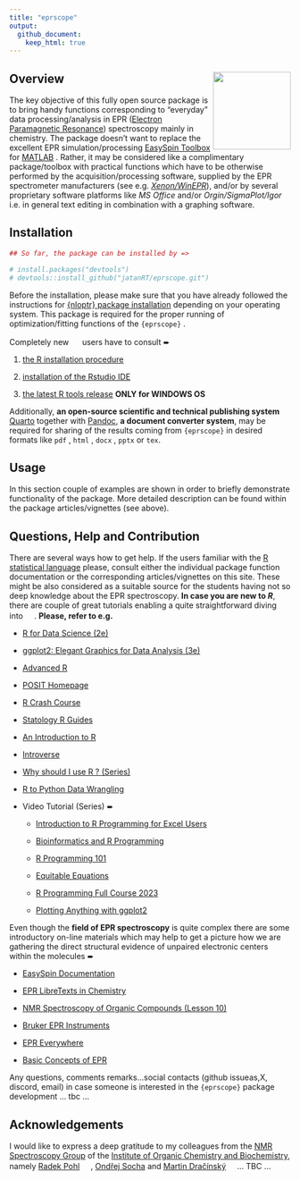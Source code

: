 ```yaml
---
title: "eprscope"
output: 
  github_document:
    keep_html: true
---
```


## Overview <img src="man/figures/logo_new.png" align="right" height="139"/>

The key objective of this fully open source package is to bring handy functions corresponding to "everyday" data processing/analysis in EPR ([Electron Paramagnetic Resonance](https://chem.libretexts.org/Bookshelves/Physical_and_Theoretical_Chemistry_Textbook_Maps/Electron_Paramagnetic_Resonance_(Jenschke))) spectroscopy mainly in chemistry. The package doesn't want to replace the excellent EPR simulation/processing [EasySpin Toolbox](https://www.easyspin.org/) for [MATLAB](https://www.mathworks.com/products/matlab.html) . Rather, it may be considered like a complimentary package/toolbox with practical functions which have to be otherwise performed by the acquisition/processing software, supplied by the EPR spectrometer manufacturers (see e.g. [*Xenon/WinEPR*](https://www.bruker.com/en/products-and-solutions/mr/epr-instruments/epr-software.html)), and/or by several proprietary software platforms like *MS Office* and/or *Orgin/SigmaPlot/Igor* i.e. in general text editing in combination with a graphing software.

## Installation

```r

## So far, the package can be installed by =>

# install.packages("devtools")
# devtools::install_github("jatanRT/eprscope.git")

```

Before the installation, please make sure that you have already followed the instructions for [{nloptr} package installation](https://astamm.github.io/nloptr/) depending on your operating system. This package is required for the proper running of optimization/fitting functions of the `{eprscope}` .

Completely new <img src="https://www.r-project.org/Rlogo.png" width="16" height="16"/> users have to consult ➨

1.  [the R installation procedure](https://cran.rstudio.com/)

2.  [installation of the Rstudio IDE](https://posit.co/download/rstudio-desktop/)

3.  [the latest R tools release](https://cran.r-project.org/bin/windows/Rtools/rtools43/rtools.html) **ONLY for WINDOWS OS**

Additionally, **an open-source scientific and technical publishing system** [Quarto](https://quarto.org/) together with [Pandoc](https://pandoc.org/), **a document converter system**, may be required for sharing of the results coming from `{eprscope}` in desired formats like `pdf` , `html` , `docx` , `pptx` or `tex`.

## Usage

In this section couple of examples are shown in order to briefly demonstrate functionality of the package. More detailed description can be found within the package articles/vignettes (see above).

## Questions, Help and Contribution

There are several ways how to get help. If the users familiar with the [R statistical language](https://www.r-project.org/) please, consult either the individual package function documentation or the corresponding articles/vignettes on this site. These might be also considered as a suitable source for the students having not so deep knowledge about the EPR spectroscopy. **In case you are new to *R***, there are couple of great tutorials enabling a quite straightforward diving into <img src="https://www.r-project.org/Rlogo.png" width="16" height="16"/>. **Please, refer to e.g.**

-   [R for Data Science (2e)](https://r4ds.hadley.nz/)

-   [ggplot2: Elegant Graphics for Data Analysis (3e)](https://ggplot2-book.org/)

-   [Advanced R](https://adv-r.hadley.nz/)

-   [POSIT Homepage](https://posit.co/)

-   [R Crash Course](https://colauttilab.github.io/RCrashCourse/1_fundamentals.html)

-   [Statology R Guides](https://www.statology.org/r-guides/)

-   [An Introduction to R](https://intro2r.com/)

-   [Introverse](https://sjspielman.github.io/introverse/)

-   [Why should I use R ? (Series)](https://www.jumpingrivers.com/blog/comparing-r-excel-data-wrangling/)

-   [R to Python Data Wrangling](https://gist.github.com/conormm/fd8b1980c28dd21cfaf6975c86c74d07)

-   Video Tutorial (Series) ➨

    -   [Introduction to R Programming for Excel Users](https://www.youtube.com/watch?v=Ekp2mfxQSzw)

    -   [Bioinformatics and R Programming](https://www.youtube.com/@LiquidBrain)

    -   [R Programming 101](https://www.youtube.com/@RProgramming101)

    -   [Equitable Equations](https://www.youtube.com/@EquitableEquations)

    -   [R Programming Full Course 2023](https://www.youtube.com/watch?v=Q5g6lYUn6Q4)

    -   [Plotting Anything with ggplot2](https://www.youtube.com/watch?v=h29g21z0a68)

Even though the **field of EPR spectroscopy** is quite complex there are some introductory on-line materials which may help to get a picture how we are gathering the direct structural evidence of unpaired electronic centers within the molecules ➨

-    [EasySpin Documentation](https://easyspin.org/easyspin/documentation/)

-   [EPR LibreTexts in Chemistry](https://chem.libretexts.org/Bookshelves/Physical_and_Theoretical_Chemistry_Textbook_Maps/Electron_Paramagnetic_Resonance_(Jenschke))

-   [NMR Spectroscopy of Organic Compounds (Lesson 10)](https://nmr.group.uochb.cz/en/nmr-organic-compounds)

-   [Bruker EPR Instruments](https://www.bruker.com/en/products-and-solutions/mr/epr-instruments.html)

-   [EPR Everywhere](https://researchoutreach.org/articles/electron-paramagnetic-resonance-epr-everywhere/)

-   [Basic Concepts of EPR](https://epr.ethz.ch/education/basic-concepts-of-epr.html)

Any questions, comments remarks...social contacts (github issueas,X, discord, email) in case someone is interested in the `{eprscope}` package development ... tbc ...

## Acknowledgements

I would like to express a deep gratitude to my colleagues from the [NMR Spectroscopy Group](https://nmr.group.uochb.cz/en) of the [Institute of Organic Chemistry and Biochemistry](https://www.uochb.cz/en), namely [Radek Pohl](https://orcid.org/0000-0001-7898-946X) <img src="https://orcid.org/assets/vectors/orcid.logo.icon.svg" width="16" height="16"/>, [Ondřej Socha](https://www.uochb.cz/en/directory/510/ondrej-socha) and [Martin Dračínský](https://orcid.org/0000-0002-4495-0070) <img src="https://orcid.org/assets/vectors/orcid.logo.icon.svg" width="16" height="16"/>... TBC ...

